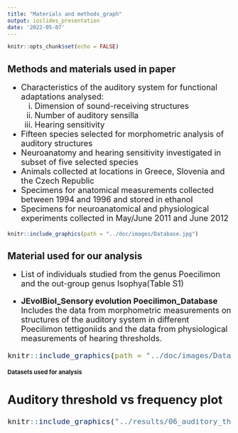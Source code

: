 ```yaml
---
title: "Materials and methods_graph"
output: ioslides_presentation
date: '2022-05-07'
---
```

<style>
.forceBreak { -webkit-column-break-after: always; break-after: column; }
</style>

```r
knitr::opts_chunk$set(echo = FALSE)
```

## Methods and materials used in paper 

<font size = "4"> 

- Characteristics of the auditory system for functional adaptations analysed:
  (i) Dimension of sound-receiving structures
  (ii) Number of auditory sensilla
  (iii) Hearing sensitivity
- Fifteen species selected for morphometric analysis of auditory structures
- Neuroanatomy and hearing sensitivity investigated in subset of five selected species
- Animals collected at locations in Greece, Slovenia and the Czech Republic 
- Specimens for anatomical measurements collected between 1994 and 1996 and stored in ethanol
- Specimens for neuroanatomical and physiological experiments collected in May/June 2011 and June 2012

</font>


```r
knitr::include_graphics(path = "../doc/images/Database.jpg")
```



##  Material used for our analysis

<div class="columns-2">

<font size = "4"> 

- List of individuals studied from the genus Poecilimon and the out-group genus Isophya(Table  S1)

- **JEvolBiol_Sensory evolution Poecilimon_Database**
Includes the data from morphometric measurements on structures of the auditory system in different Poecilimon tettigoniids and the data from physiological measurements of hearing thresholds.

<p class="forceBreak"></p>

```r
knitr::include_graphics(path = "../doc/images/Database.jpg")
```
<font size = "2"> **Datasets used for analysis**</font>
</div>

## Auditory threshold vs frequency plot

```r
knitr::include_graphics("../results/06_auditory_threshold_vs_frequency_plot.svg")

```


